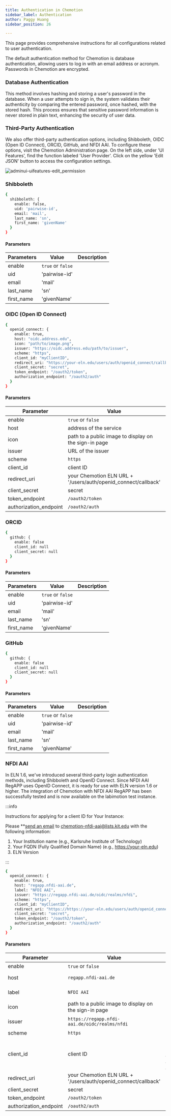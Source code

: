```yaml
---
title: Authentication in Chemotion
sidebar_label: Authentication
author: Paggy Huang
sidebar_position: 26

---
```





This page provides comprehensive instructions for all configurations related to user authentication.


The default authentication method for Chemotion is database authentication, allowing users to log in with an email address or acronym. Passwords in Chemotion are encrypted.

### Database Authentication

This method involves hashing and storing a user's password in the database. When a user attempts to sign in, the system validates their authenticity by comparing the entered password, once hashed, with the stored hash. This process ensures that sensitive password information is never stored in plain text, enhancing the security of user data.


### Third-Party Authentication


We also offer third-party authentication options, including Shibboleth, OIDC (Open ID Connect), ORCID, GitHub, and NFDI AAI. To configure these options, visit the Chemotion Administration page. On the left side, under 'UI Features', find the function labeled 'User Provider'. Click on the yellow 'Edit JSON' button to access the configuration settings.

![adminui-uifeatures-edit_permission](@site/static/img/admin_ui/user_provider.png)

### Shibboleth

```sh
{
  shibboleth: { 
    enable: false,
    uid: 'pairwise-id',
    email: 'mail',
    last_name: 'sn',
    first_name: 'givenName'
  }
}
```

#### Parameters

| Parameters | Value             | Description          |
| ---------- | ----------------- | -------------------- |
| enable     | `true` or `false` |                      |
| uid        | 'pairwise-id'     |                      |
| email      | 'mail'            |                      |
| last_name  | 'sn'              |                      |
| first_name | 'givenName'       |                      |


### OIDC (Open ID Connect)

```sh
{
  openid_connect: {
    enable: true,
    host: "oidc.address.edu",
    icon: "path/to/image.png",
    issuer: "https://oidc.address.edu/path/to/issuer",
    scheme: "https",
    client_id: "myClientID",
    redirect_uri: "https://your-eln.edu/users/auth/openid_connect/callback",
    client_secret: "secret",
    token_endpoint: "/oauth2/token",
    authorization_endpoint: "/oauth2/auth"
  }
}
```

#### Parameters

| Parameter              | Value                                                          | Description          |
| ---------------------- | -------------------------------------------------------------- | -------------------- |
| enable                 | `true` or `false`                                              |                      |
| host                   | address of the service                                         |                      |
| icon                   | path to a public image to display on the sign-in page          |                      |
| issuer                 | URL of the issuer                                              |                      |
| scheme                 | `https`                                                        |                      |
| client_id              | client ID                                                      |                      |
| redirect_uri           | your Chemotion ELN URL + '/users/auth/openid_connect/callback' |                      |
| client_secret          | secret                                                         |                      |
| token_endpoint         | `/oauth2/token`                                                |                      |
| authorization_endpoint | `/oauth2/auth`                                                 |                      |


### ORCID

```sh
{
  github: {
    enable: false
    client_id: null
    client_secret: null
  }
}
```

#### Parameters

| Parameters | Value             | Description          |
| ---------- | ----------------- | -------------------- |
| enable     | `true` or `false` |                      |
| uid        | 'pairwise-id'     |                      |
| email      | 'mail'            |                      |
| last_name  | 'sn'              |                      |
| first_name | 'givenName'       |                      |


### GitHub


```sh
{
  github: {
    enable: false
    client_id: null
    client_secret: null
  }
}
```

#### Parameters

| Parameters | Value             | Description          |
| ---------- | ----------------- | -------------------- |
| enable     | `true` or `false` |                      |
| uid        | 'pairwise-id'     |                      |
| email      | 'mail'            |                      |
| last_name  | 'sn'              |                      |
| first_name | 'givenName'       |                      |


### NFDI AAI

In ELN 1.6, we've introduced several third-party login authentication methods, including Shibboleth and OpenID Connect. Since NFDI AAI RegAPP uses OpenID Connect, it is ready for use with ELN version 1.6 or higher.
The integration of Chemotion with NFDI AAI RegAPP has been successfully tested and is now available on the labimotion test instance.

:::info

Instructions for applying for a client ID for Your Instance:

Please **[send an email](mailto:chemotion-nfdi-aai@lists.kit.edu) to chemotion-nfdi-aai@lists.kit.edu with the following information:

1. Your Institution name (e.g., Karlsruhe Institute of Technology)
2. Your FQDN (Fully Qualified Domain Name) (e.g., https://your-eln.edu)
3. ELN Version

:::


```sh
{
  openid_connect: {
    enable: true,
    host: "regapp.nfdi-aai.de",
    label: "NFDI AAI",
    issuer: "https://regapp.nfdi-aai.de/oidc/realms/nfdi",
    scheme: "https",
    client_id: "myClientID",
    redirect_uri: "https://https://your-eln.edu/users/auth/openid_connect/callback",
    client_secret: "secret",
    token_endpoint: "/oauth2/token",
    authorization_endpoint: "/oauth2/auth"
  }
}
```

#### Parameters

| Parameter              | Value                                                          | Description                 |
| ---------------------- | -------------------------------------------------------------- | --------------------------- |
| enable                 | `true` or `false`                                              |                             |
| host                   | `regapp.nfdi-aai.de`                                           | address of the service      |
| label                  | `NFDI AAI`                                                     | label of the login button   |
| icon                   | path to a public image to display on the sign-in page          |                             |
| issuer                 | `https://regapp.nfdi-aai.de/oidc/realms/nfdi`                  | URL of the issuer           |
| scheme                 | `https`                                                        |                             |
| client_id              | client ID                                                      |Please send an email to chemotion-nfdi-aai@lists.kit.edu                           |
| redirect_uri           | your Chemotion ELN URL + '/users/auth/openid_connect/callback' |                             |
| client_secret          | secret                                                         |                             |
| token_endpoint         | `/oauth2/token`                                                |                             |
| authorization_endpoint | `/oauth2/auth`                                                 |                             |
